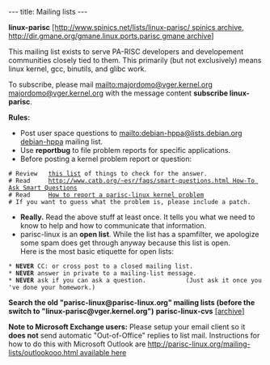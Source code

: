 ---
title: Mailing lists
---

'''linux-parisc''' [[[http://www.spinics.net/lists/linux-parisc/ spinics archive]], [[http://dir.gmane.org/gmane.linux.ports.parisc gmane archive]]]

This mailing list exists to serve PA-RISC developers and developement
communities closely tied to them. This primarily (but not exclusively)
means linux kernel, gcc, binutils, and glibc work.

To subscribe, please mail [[mailto:majordomo@vger.kernel.org majordomo@vger.kernel.org]] with the message content '''subscribe linux-parisc'''.


'''Rules:'''

* Post user space questions to [[mailto:debian-hppa@lists.debian.org debian-hppa]] mailing list.
* Use '''reportbug''' to file problem reports for specific applications.
* Before posting a kernel problem report or question:
 # Review 	[[this list]] of things to check for the answer.
 # Read 	[[http://www.catb.org/~esr/faqs/smart-questions.html How-To Ask Smart Questions]]
 # Read 	[[How to report a parisc-linux kernel problem]]
 # If you want to guess what the problem is, please include a patch.
* '''Really.''' Read the above stuff at least once. It tells you what we need to know to help and how to communicate that information.
*  parisc-linux is an '''open list'''. While the list has a spamfilter, we apologize some spam does get through anyway because this list is open.<br> Here is the most basic etiquette for open lists:
 * '''NEVER''' CC: or cross post to a closed mailing list.
 * '''NEVER''' answer in private to a mailing-list message.
 * '''NEVER''' ask if you can ask a question.     		(Just ask it once you've done your homework.)

'''Search the old "parisc-linux@parisc-linux.org" mailing lists (before the switch to "linux-parisc@vger.kernel.org")''' 
'''parisc-linux-cvs''' [[[archive]]]

'''Note to Microsoft Exchange users:''' Please setup your email client
so it '''does not''' send automatic "Out-of-Office" replies to list mail.
Instructions for how to do this with Microsoft Outlook are
[[http://parisc-linux.org/mailing-lists/outlookooo.html available here]]